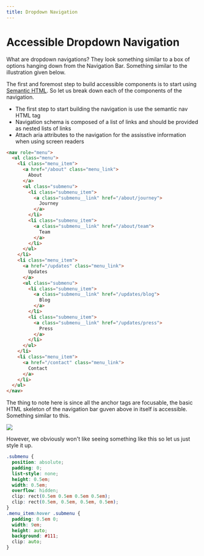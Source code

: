 ```yaml
---
title: Dropdown Navigation
---
```


# Accessible Dropdown Navigation

What are dropdown navigations? They look something similar to a box of options hanging down from the Navigation Bar. Something similar to the illustration given below.

The first and foremost step to build accessible components is to start using <a href="#">Semantic HTML</a>. So let us break down each of the components of the navigation.

<ul>
  <li>
    The first step to start building the navigation is use the semantic nav HTML
    tag
  </li>
  <li>
    Navigation schema is composed of a list of links and should be provided as
    nested lists of links
  </li>
  <li>
    Attach aria attributes to the navigation for the assisstive information when
    using screen readers
  </li>
</ul>

```html
<nav role="menu">
  <ul class="menu">
    <li class="menu_item">
      <a href="/about" class="menu_link">
        About
      </a>
      <ul class="submenu">
        <li class="submenu_item">
          <a class="submenu__link" href="/about/journey">
            Journey
          </a>
        </li>
        <li class="submenu_item">
          <a class="submenu__link" href="/about/team">
            Team
          </a>
        </li>
      </ul>
    </li>
    <li class="menu_item">
      <a href="/updates" class="menu_link">
        Updates
      </a>
      <ul class="submenu">
        <li class="submenu_item">
          <a class="submenu__link" href="/updates/blog">
            Blog
          </a>
        </li>
        <li class="submenu_item">
          <a class="submenu__link" href="/updates/press">
            Press
          </a>
        </li>
      </ul>
    </li>
    <li class="menu_item">
      <a href="/contact" class="menu_link">
        Contact
      </a>
    </li>
  </ul>
</nav>
```

The thing to note here is since all the anchor tags are focusable, the basic HTML skeleton of the navigation bar guven above in itself is accessible. Something similar to this.

<img src="https://github.com/tanisha03/a11y-friendly/blob/master/src/posts/abc.png?raw=true" />

However, we obviously won't like seeing something like this so let us just style it up.

```css
.submenu {
  position: absolute;
  padding: 0;
  list-style: none;
  height: 0.5em;
  width: 0.5em;
  overflow: hidden;
  clip: rect(0.5em 0.5em 0.5em 0.5em);
  clip: rect(0.5em, 0.5em, 0.5em, 0.5em);
}
.menu_item:hover .submenu {
  padding: 0.5em 0;
  width: 9em;
  height: auto;
  background: #111;
  clip: auto;
}
```
